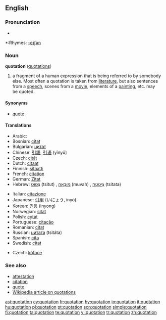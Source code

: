 ==English==
{{wikipedia}}
===Pronunciation===
*{{audio|en-us-quotation.ogg|Audio (US)}}

*:Rhymes: [[Rhymes:English:-eɪʃǝn|-eɪʃǝn]]

===Noun===
'''quotation''' ([[quotations]])

# a fragment of a human expression that is being referred to by somebody else.  Most often a quotation is taken from [[literature]], but also sentences from a [[speech]], scenes from a [[movie]], elements of a [[painting]], etc. may be quoted.

====Synonyms====
*[[quote]]

====Translations====
{{trans-top|fragment of a human expression}}
*Arabic: {{ARchar|[[اقتباس]]}} {{IPAchar|(iqtibās)}} {{m}}
*Bosnian: [[citat]] {{m}}
*Bulgarian: [[цитат]] {{m}}
*Chinese: [[引語]], [[引语]] (yǐnyǔ)
*Czech: [[citát]] {{m}}
*Dutch: [[citaat]] {{n}}
*Finnish: [[sitaatti]] {{n}}
*French: [[citation]] {{f}}
*German: [[Zitat]] {{n}}
*Hebrew: [[צטוט|צִטּוּט]] (tsitut) {{f}}, [[מובאה|מוּבָאָה]] (muvah) {{f}}, [[ציטטה|צִיטָטָה]] (tsitata) {{f}}
{{trans-mid}}
*Italian: [[citazione]] {{f}}
*Japanese: [[引用]] (いにょう, inyō)
*Korean: [[인용]] (inyong)
*Norwegian: [[sitat]] {{n}}
*Polish: [[cytat]] {{m}}
*Portuguese: [[citação]] {{f}}
*Romanian: [[citat]] {{n}}
*Russian: [[цитата]] (tsitáta) {{f}}
*Spanish: [[cita]] {{f}}
*Swedish: [[citat]] {{n}}
{{trans-bottom}}

{{trans-top|naming the price of a financial security}}
*Czech: [[kótace]] {{f}}
{{trans-mid}}
{{trans-bottom}}

===See also===
*[[attestation]]
*[[citation]]
*[[quote]]
*[[w:Quotation|Wikipedia article on quotations]]

[[ast:quotation]]
[[cy:quotation]]
[[fr:quotation]]
[[hy:quotation]]
[[io:quotation]]
[[it:quotation]]
[[hu:quotation]]
[[pl:quotation]]
[[pt:quotation]]
[[scn:quotation]]
[[simple:quotation]]
[[fi:quotation]]
[[ta:quotation]]
[[te:quotation]]
[[vi:quotation]]
[[tr:quotation]]
[[zh:quotation]]